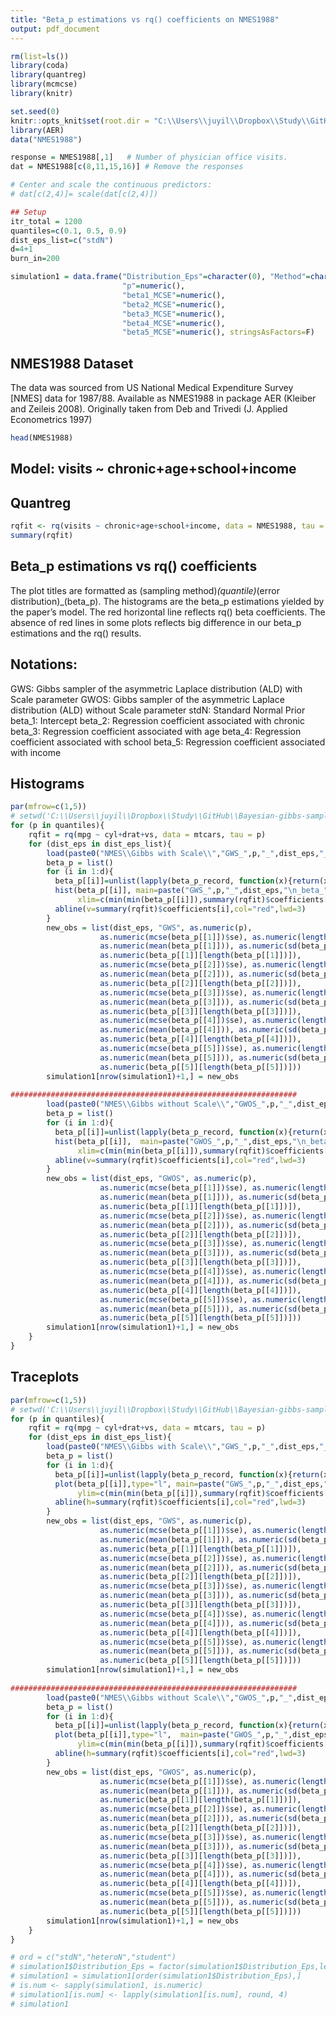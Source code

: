 ```yaml
---
title: "Beta_p estimations vs rq() coefficients on NMES1988"
output: pdf_document
---
```


```r
rm(list=ls())
library(coda)
library(quantreg)
library(mcmcse)
library(knitr)

set.seed(0)
knitr::opts_knit$set(root.dir = "C:\\Users\\juyil\\Dropbox\\Study\\GitHub\\Bayesian-gibbs-sampler\\R")
library(AER)
data("NMES1988")

```

```r
response = NMES1988[,1]   # Number of physician office visits.
dat = NMES1988[c(8,11,15,16)] # Remove the responses

# Center and scale the continuous predictors:
# dat[c(2,4)]= scale(dat[c(2,4)])
```

```r
## Setup
itr_total = 1200
quantiles=c(0.1, 0.5, 0.9)
dist_eps_list=c("stdN")
d=4+1
burn_in=200

simulation1 = data.frame("Distribution_Eps"=character(0), "Method"=character(0),
                         "p"=numeric(), 
                         "beta1_MCSE"=numeric(),
                         "beta2_MCSE"=numeric(), 
                         "beta3_MCSE"=numeric(), 
                         "beta4_MCSE"=numeric(), 
                         "beta5_MCSE"=numeric(), stringsAsFactors=F)

```

## NMES1988 Dataset
The data was sourced from US National Medical Expenditure Survey [NMES] data for 1987/88. Available as NMES1988 in package AER (Kleiber and Zeileis 2008). Originally taken from Deb and Trivedi (J. Applied Econometrics 1997)
```r
head(NMES1988)
```

## Model: visits ~ chronic+age+school+income

## Quantreg
```r
rqfit <- rq(visits ~ chronic+age+school+income, data = NMES1988, tau = quantiles)
summary(rqfit)
```

\newpage

## Beta_p estimations vs rq() coefficients

The plot titles are formatted as (sampling method)_(quantile)_(error distribution)_(beta_p). The histograms are the beta_p estimations yielded by the paper's model. The red horizontal line reflects rq() beta coefficients. The absence of red lines in some plots reflects big difference in our beta_p estimations and the rq() results.

## Notations:
GWS: Gibbs sampler of the asymmetric Laplace distribution (ALD) with Scale parameter\newline
GWOS: Gibbs sampler of the asymmetric Laplace distribution (ALD) without Scale parameter\newline
stdN: Standard Normal Prior\newline
beta_1: Intercept\newline
beta_2: Regression coefficient associated with chronic\newline
beta_3: Regression coefficient associated with age\newline
beta_4: Regression coefficient associated with school\newline
beta_5: Regression coefficient associated with income


## Histograms
```r
par(mfrow=c(1,5))
# setwd('C:\\Users\\juyil\\Dropbox\\Study\\GitHub\\Bayesian-gibbs-sampler\\R')
for (p in quantiles){
    rqfit = rq(mpg ~ cyl+drat+vs, data = mtcars, tau = p)
    for (dist_eps in dist_eps_list){
        load(paste0("NMES\\Gibbs with Scale\\","GWS_",p,"_",dist_eps,"_betap.RData"))
        beta_p = list()
        for (i in 1:d){
          beta_p[[i]]=unlist(lapply(beta_p_record, function(x){return(x[i,])}))[(burn_in+1):itr_total]
          hist(beta_p[[i]], main=paste("GWS_",p,"_",dist_eps,"\n_beta_",i), xlab=paste("beta",i),
               xlim=c(min(min(beta_p[[i]]),summary(rqfit)$coefficients[i]),max(max(beta_p[[i]]),summary(rqfit)$coefficients[i])))
          abline(v=summary(rqfit)$coefficients[i],col="red",lwd=3)
        }
        new_obs = list(dist_eps, "GWS", as.numeric(p), 
                    as.numeric(mcse(beta_p[[1]])$se), as.numeric(length(beta_p[[1]])/effectiveSize(beta_p[[1]])), 
                    as.numeric(mean(beta_p[[1]])), as.numeric(sd(beta_p[[1]])),
                    as.numeric(beta_p[[1]][length(beta_p[[1]])]),
                    as.numeric(mcse(beta_p[[2]])$se), as.numeric(length(beta_p[[2]])/effectiveSize(beta_p[[2]])),
                    as.numeric(mean(beta_p[[2]])), as.numeric(sd(beta_p[[2]])),
                    as.numeric(beta_p[[2]][length(beta_p[[2]])]),
                    as.numeric(mcse(beta_p[[3]])$se), as.numeric(length(beta_p[[3]])/effectiveSize(beta_p[[3]])), 
                    as.numeric(mean(beta_p[[3]])), as.numeric(sd(beta_p[[3]])),
                    as.numeric(beta_p[[3]][length(beta_p[[3]])]),
                    as.numeric(mcse(beta_p[[4]])$se), as.numeric(length(beta_p[[4]])/effectiveSize(beta_p[[4]])), 
                    as.numeric(mean(beta_p[[4]])), as.numeric(sd(beta_p[[4]])),
                    as.numeric(beta_p[[4]][length(beta_p[[4]])]),
                    as.numeric(mcse(beta_p[[5]])$se), as.numeric(length(beta_p[[5]])/effectiveSize(beta_p[[5]])), 
                    as.numeric(mean(beta_p[[5]])), as.numeric(sd(beta_p[[5]])),
                    as.numeric(beta_p[[5]][length(beta_p[[5]])]))
        simulation1[nrow(simulation1)+1,] = new_obs
        
################################################################   
        load(paste0("NMES\\Gibbs without Scale\\","GWOS_",p,"_",dist_eps,"_betap.RData"))
        beta_p = list()
        for (i in 1:d){
          beta_p[[i]]=unlist(lapply(beta_p_record, function(x){return(x[i,])}))[(burn_in+1):itr_total]
          hist(beta_p[[i]],  main=paste("GWOS_",p,"_",dist_eps,"\n_beta_",i), xlab=paste("beta",i),
               xlim=c(min(min(beta_p[[i]]),summary(rqfit)$coefficients[i]),max(max(beta_p[[i]]),summary(rqfit)$coefficients[i])))
          abline(v=summary(rqfit)$coefficients[i],col="red",lwd=3)
        }
        new_obs = list(dist_eps, "GWOS", as.numeric(p), 
                    as.numeric(mcse(beta_p[[1]])$se), as.numeric(length(beta_p[[1]])/effectiveSize(beta_p[[1]])), 
                    as.numeric(mean(beta_p[[1]])), as.numeric(sd(beta_p[[1]])),
                    as.numeric(beta_p[[1]][length(beta_p[[1]])]),
                    as.numeric(mcse(beta_p[[2]])$se), as.numeric(length(beta_p[[2]])/effectiveSize(beta_p[[2]])),
                    as.numeric(mean(beta_p[[2]])), as.numeric(sd(beta_p[[2]])),
                    as.numeric(beta_p[[2]][length(beta_p[[2]])]),
                    as.numeric(mcse(beta_p[[3]])$se), as.numeric(length(beta_p[[3]])/effectiveSize(beta_p[[3]])), 
                    as.numeric(mean(beta_p[[3]])), as.numeric(sd(beta_p[[3]])),
                    as.numeric(beta_p[[3]][length(beta_p[[3]])]),
                    as.numeric(mcse(beta_p[[4]])$se), as.numeric(length(beta_p[[4]])/effectiveSize(beta_p[[4]])), 
                    as.numeric(mean(beta_p[[4]])), as.numeric(sd(beta_p[[4]])),
                    as.numeric(beta_p[[4]][length(beta_p[[4]])]),
                    as.numeric(mcse(beta_p[[5]])$se), as.numeric(length(beta_p[[5]])/effectiveSize(beta_p[[5]])), 
                    as.numeric(mean(beta_p[[5]])), as.numeric(sd(beta_p[[5]])),
                    as.numeric(beta_p[[5]][length(beta_p[[5]])]))
        simulation1[nrow(simulation1)+1,] = new_obs
    }
}

```


## Traceplots

```r
par(mfrow=c(1,5))
# setwd('C:\\Users\\juyil\\Dropbox\\Study\\GitHub\\Bayesian-gibbs-sampler\\R')
for (p in quantiles){
    rqfit = rq(mpg ~ cyl+drat+vs, data = mtcars, tau = p)
    for (dist_eps in dist_eps_list){
        load(paste0("NMES\\Gibbs with Scale\\","GWS_",p,"_",dist_eps,"_betap.RData"))
        beta_p = list()
        for (i in 1:d){
          beta_p[[i]]=unlist(lapply(beta_p_record, function(x){return(x[i,])}))[(burn_in+1):itr_total]
          plot(beta_p[[i]],type="l", main=paste("GWS_",p,"_",dist_eps,"\n_beta_",i), xlab=paste("beta",i),
               ylim=c(min(min(beta_p[[i]]),summary(rqfit)$coefficients[i]),max(max(beta_p[[i]]),summary(rqfit)$coefficients[i])))
          abline(h=summary(rqfit)$coefficients[i],col="red",lwd=3)
        }
        new_obs = list(dist_eps, "GWS", as.numeric(p), 
                    as.numeric(mcse(beta_p[[1]])$se), as.numeric(length(beta_p[[1]])/effectiveSize(beta_p[[1]])), 
                    as.numeric(mean(beta_p[[1]])), as.numeric(sd(beta_p[[1]])),
                    as.numeric(beta_p[[1]][length(beta_p[[1]])]),
                    as.numeric(mcse(beta_p[[2]])$se), as.numeric(length(beta_p[[2]])/effectiveSize(beta_p[[2]])),
                    as.numeric(mean(beta_p[[2]])), as.numeric(sd(beta_p[[2]])),
                    as.numeric(beta_p[[2]][length(beta_p[[2]])]),
                    as.numeric(mcse(beta_p[[3]])$se), as.numeric(length(beta_p[[3]])/effectiveSize(beta_p[[3]])), 
                    as.numeric(mean(beta_p[[3]])), as.numeric(sd(beta_p[[3]])),
                    as.numeric(beta_p[[3]][length(beta_p[[3]])]),
                    as.numeric(mcse(beta_p[[4]])$se), as.numeric(length(beta_p[[4]])/effectiveSize(beta_p[[4]])), 
                    as.numeric(mean(beta_p[[4]])), as.numeric(sd(beta_p[[4]])),
                    as.numeric(beta_p[[4]][length(beta_p[[4]])]),
                    as.numeric(mcse(beta_p[[5]])$se), as.numeric(length(beta_p[[5]])/effectiveSize(beta_p[[5]])), 
                    as.numeric(mean(beta_p[[5]])), as.numeric(sd(beta_p[[5]])),
                    as.numeric(beta_p[[5]][length(beta_p[[5]])]))
        simulation1[nrow(simulation1)+1,] = new_obs
        
################################################################   
        load(paste0("NMES\\Gibbs without Scale\\","GWOS_",p,"_",dist_eps,"_betap.RData"))
        beta_p = list()
        for (i in 1:d){
          beta_p[[i]]=unlist(lapply(beta_p_record, function(x){return(x[i,])}))[(burn_in+1):itr_total]
          plot(beta_p[[i]],type="l",  main=paste("GWOS_",p,"_",dist_eps,"\n_beta_",i), xlab=paste("beta",i),
               ylim=c(min(min(beta_p[[i]]),summary(rqfit)$coefficients[i]),max(max(beta_p[[i]]),summary(rqfit)$coefficients[i])))
          abline(h=summary(rqfit)$coefficients[i],col="red",lwd=3)
        }
        new_obs = list(dist_eps, "GWOS", as.numeric(p), 
                    as.numeric(mcse(beta_p[[1]])$se), as.numeric(length(beta_p[[1]])/effectiveSize(beta_p[[1]])), 
                    as.numeric(mean(beta_p[[1]])), as.numeric(sd(beta_p[[1]])),
                    as.numeric(beta_p[[1]][length(beta_p[[1]])]),
                    as.numeric(mcse(beta_p[[2]])$se), as.numeric(length(beta_p[[2]])/effectiveSize(beta_p[[2]])),
                    as.numeric(mean(beta_p[[2]])), as.numeric(sd(beta_p[[2]])),
                    as.numeric(beta_p[[2]][length(beta_p[[2]])]),
                    as.numeric(mcse(beta_p[[3]])$se), as.numeric(length(beta_p[[3]])/effectiveSize(beta_p[[3]])), 
                    as.numeric(mean(beta_p[[3]])), as.numeric(sd(beta_p[[3]])),
                    as.numeric(beta_p[[3]][length(beta_p[[3]])]),
                    as.numeric(mcse(beta_p[[4]])$se), as.numeric(length(beta_p[[4]])/effectiveSize(beta_p[[4]])), 
                    as.numeric(mean(beta_p[[4]])), as.numeric(sd(beta_p[[4]])),
                    as.numeric(beta_p[[4]][length(beta_p[[4]])]),
                    as.numeric(mcse(beta_p[[5]])$se), as.numeric(length(beta_p[[5]])/effectiveSize(beta_p[[5]])), 
                    as.numeric(mean(beta_p[[5]])), as.numeric(sd(beta_p[[5]])),
                    as.numeric(beta_p[[5]][length(beta_p[[5]])]))
        simulation1[nrow(simulation1)+1,] = new_obs
    }
}

```

```r
# ord = c("stdN","heteroN","student")
# simulation1$Distribution_Eps = factor(simulation1$Distribution_Eps,levels=ord)
# simulation1 = simulation1[order(simulation1$Distribution_Eps),]
# is.num <- sapply(simulation1, is.numeric)
# simulation1[is.num] <- lapply(simulation1[is.num], round, 4)
# simulation1

```

